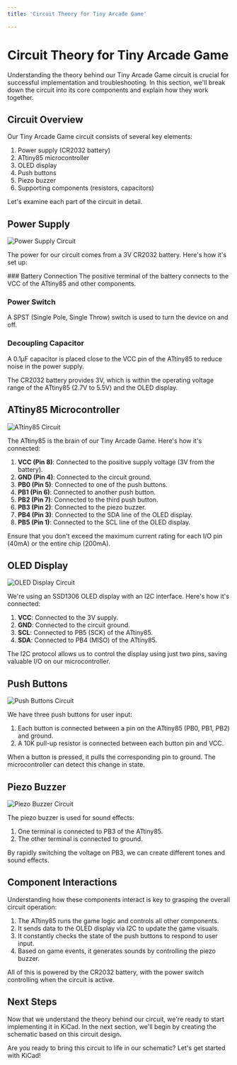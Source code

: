 ```yaml
---
title: 'Circuit Theory for Tiny Arcade Game'

---
```



# Circuit Theory for Tiny Arcade Game

Understanding the theory behind our Tiny Arcade Game circuit is crucial for successful implementation and troubleshooting. In this section, we'll break down the circuit into its core components and explain how they work together.

## Circuit Overview

Our Tiny Arcade Game circuit consists of several key elements:

1. Power supply (CR2032 battery)
2. ATtiny85 microcontroller
3. OLED display
4. Push buttons
5. Piezo buzzer
6. Supporting components (resistors, capacitors)

Let's examine each part of the circuit in detail.

## Power Supply

<Image src="/images/power-supply-circuit.svg" alt="Power Supply Circuit" width={600} height={400} />

The power for our circuit comes from a 3V CR2032 battery. Here's how it's set up:

<Steps>
### Battery Connection
The positive terminal of the battery connects to the VCC of the ATtiny85 and other components.

### Power Switch
A SPST (Single Pole, Single Throw) switch is used to turn the device on and off.

### Decoupling Capacitor
A 0.1µF capacitor is placed close to the VCC pin of the ATtiny85 to reduce noise in the power supply.
</Steps>

<Callout type="info">
  The CR2032 battery provides 3V, which is within the operating voltage range of the ATtiny85 (2.7V to 5.5V) and the OLED display.
</Callout>

## ATtiny85 Microcontroller

<Image src="/images/attiny85-circuit.svg" alt="ATtiny85 Circuit" width={600} height={400} />

The ATtiny85 is the brain of our Tiny Arcade Game. Here's how it's connected:

1. **VCC (Pin 8)**: Connected to the positive supply voltage (3V from the battery).
2. **GND (Pin 4)**: Connected to the circuit ground.
3. **PB0 (Pin 5)**: Connected to one of the push buttons.
4. **PB1 (Pin 6)**: Connected to another push button.
5. **PB2 (Pin 7)**: Connected to the third push button.
6. **PB3 (Pin 2)**: Connected to the piezo buzzer.
7. **PB4 (Pin 3)**: Connected to the SDA line of the OLED display.
8. **PB5 (Pin 1)**: Connected to the SCL line of the OLED display.

<Callout type="warning">
  Ensure that you don't exceed the maximum current rating for each I/O pin (40mA) or the entire chip (200mA).
</Callout>

## OLED Display

<Image src="/images/oled-circuit.svg" alt="OLED Display Circuit" width={600} height={400} />

We're using an SSD1306 OLED display with an I2C interface. Here's how it's connected:

1. **VCC**: Connected to the 3V supply.
2. **GND**: Connected to the circuit ground.
3. **SCL**: Connected to PB5 (SCK) of the ATtiny85.
4. **SDA**: Connected to PB4 (MISO) of the ATtiny85.

The I2C protocol allows us to control the display using just two pins, saving valuable I/O on our microcontroller.

## Push Buttons

<Image src="/images/buttons-circuit.svg" alt="Push Buttons Circuit" width={600} height={400} />

We have three push buttons for user input:

1. Each button is connected between a pin on the ATtiny85 (PB0, PB1, PB2) and ground.
2. A 10K pull-up resistor is connected between each button pin and VCC.

When a button is pressed, it pulls the corresponding pin to ground. The microcontroller can detect this change in state.

## Piezo Buzzer

<Image src="/images/buzzer-circuit.svg" alt="Piezo Buzzer Circuit" width={600} height={400} />

The piezo buzzer is used for sound effects:

1. One terminal is connected to PB3 of the ATtiny85.
2. The other terminal is connected to ground.

By rapidly switching the voltage on PB3, we can create different tones and sound effects.

## Component Interactions

Understanding how these components interact is key to grasping the overall circuit operation:

1. The ATtiny85 runs the game logic and controls all other components.
2. It sends data to the OLED display via I2C to update the game visuals.
3. It constantly checks the state of the push buttons to respond to user input.
4. Based on game events, it generates sounds by controlling the piezo buzzer.

All of this is powered by the CR2032 battery, with the power switch controlling when the circuit is active.

## Next Steps

Now that we understand the theory behind our circuit, we're ready to start implementing it in KiCad. In the next section, we'll begin by creating the schematic based on this circuit design.

Are you ready to bring this circuit to life in our schematic? Let's get started with KiCad!
